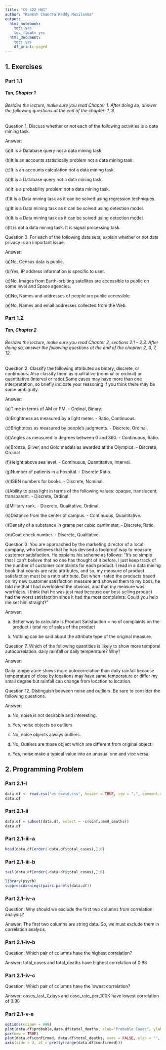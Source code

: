 ---
title: "CS 422 HW1"
author: "Ramesh Chandra Reddy Musilanna"
output:
  html_notebook:
    toc: yes
    toc_float: yes
  html_document:
    toc: yes
    df_print: paged
---

## 1. Exercises
### Part 1.1 
##### Tan, Chapter 1
###### Besides the lecture, make sure you read Chapter 1. After doing so, answer the following questions at the end of the chapter: 1, 3.

Question 1. Discuss whether or not each of the following activities is a data mining task.

Answer:

(a)It is a Database query not a data mining task.

(b)It is an accounts statistically problem not a data mining task.

(c)It is an accounts calculation not a data mining task.

(d)It is a Database query not a data mining task.

(e)It is a probability problem not a data mining task.

(f)It is a Data mining task as it can be solved using regression techniques.

(g)It is a Data mining task as it can be solved using detection model.

(h)It is a Data mining task as it can be solved using detection model.

(i)It is not a data mining task. It is signal processing task.

Question 3. For each of the following data sets, explain whether or not data privacy is an important issue.

Answer:

(a)No, Census data is public.

(b)Yes, IP address information is specific to user.

(c)No, Images from Earth-orbiting satellites are accessible to public on some level and Space agencies.

(d)No, Names and addresses of people are public accessible.

(e)No, Names and email addresses collected from the Web.

### Part 1.2
##### Tan, Chapter 2
###### Besides the lecture, make sure you read Chapter 2, sections 2.1 – 2.3. After doing so, answer the following questions at the end of the chapter: 2, 3, 7, 12.

Question 2. Classify the following attributes as binary, discrete, or continuous. Also classify them as qualitative (nominal or ordinal) or quantitative (interval or ratio).Some cases may have more than one interpretation, so briefly indicate your reasoning if you think there may be some ambiguity.

Answer:

(a)Time in terms of AM or PM. - Ordinal, Binary.

(b)Brightness as measured by a light meter. - Ratio, Continuous.

(c)Brightness as measured by people’s judgments. - Discrete, Ordinal.

(d)Angles as measured in degrees between 0 and 360. - Continuous, Ratio.

(e)Bronze, Silver, and Gold medals as awarded at the Olympics. - Discrete, Ordinal

(f)Height above sea level. - Continuous, Quantitative, Interval.

(g)Number of patients in a hospital. - Discrete,Ratio.

(h)ISBN numbers for books. - Discrete, Nominal.

(i)Ability to pass light in terms of the following values: opaque, translucent, transparent. - Discrete, Ordinal.

(j)Military rank. - Discrete, Qualitative, Ordinal.

(k)Distance from the center of campus. - Continuous, Quantitative.

(l)Density of a substance in grams per cubic centimeter. - Discrete, Ratio.

(m)Coat check number. - Discrete, Qualitative.

Question 3. You are approached by the marketing director of a local company, who believes that he has devised a foolproof way to measure customer satisfaction. He explains his scheme as follows: “It’s so simple that I can’t believe that no one has thought of it before. I just keep track of the number of customer complaints for each product. I read in a data mining book that counts are ratio attributes, and so, my measure of product satisfaction must be a ratio attribute. But when I rated the products based on my new customer satisfaction measure and showed them to my boss, he told me that I had overlooked the obvious, and that my measure was worthless. I think that he was just mad because our best-selling product had the worst satisfaction since it had the most complaints. Could you help me set him straight?”

Answer: 

(a) Better way to calculate is Product Satisfaction = no of complaints on the product / total no of sales of the product

(b) Nothing can be said about the attribute type of the original measure.

Question 7. Which of the following quantities is likely to show more temporal autocorrelation: daily rainfall or daily temperature? Why?

Answer:

Daily temperature shows more autocorrelation than daily rainfall because temperature of close by locations may have same temperature or differ my small degree but rainfall can change from location to location.

Question 12. Distinguish between noise and outliers. Be sure to consider the following questions.

Answer:

(a) No, noise is not desirable and interesting.

(b) Yes, noise objects be outliers.

(c) No, noise objects always outliers.

(d) No, Outliers are those object which are different from original object.

(e) Yes, noise make a typical value into an unusual one and vice versa.



## 2. Programming Problem

### Part 2.1-i

```{r}
data.df <- read.csv("us-covid.csv", header = TRUE, sep = ",", comment.char = '#')
data.df
```

### Part 2.1-ii

```{r}
data.df = subset(data.df, select = -c(confirmed_deaths))
data.df
```

### Part 2.1-iii-a

```{r}
head(data.df[order(-data.df$total_cases),],6)
```


### Part 2.1-iii-b

```{r}
tail(data.df[order(-data.df$total_cases),],6)
```

```{r}
library(psych)
suppressWarnings(pairs.panels(data.df))
```

### Part 2.1-iv-a

Question:  Why should we exclude the first two columns from correlation analysis?

Answer: The first two columns are string data. So, we must exclude them in correlation analysis.


### Part 2.1-iv-b

Question: Which pair of columns have the highest correlation?

Answer: total_cases and total_deaths have highest correlation of 0.98


### Part 2.1-iv-c

Question: Which pair of columns have the lowest correlation?

Answer: cases_last_7_days and case_rate_per_100K have lowest correlation of 0.98

### Part 2.1-v-a

```{r}

options(scipen = 999)
plot(data.df$probable,data.df$total_deaths, xlab="Probable Cases", ylab="Total Deaths", xlim =c(0,600000), ylim = c(0, 80000),pch =16,) 
par(new = TRUE)
plot(data.df$confirmed, data.df$total_deaths, axes = FALSE, xlab = "", ylab = "",xlim = c(0,8000000), ylim = c(0, 80000),pch =17)
axis(side = 3, at = pretty(range(data.df$confirmed)))

```






